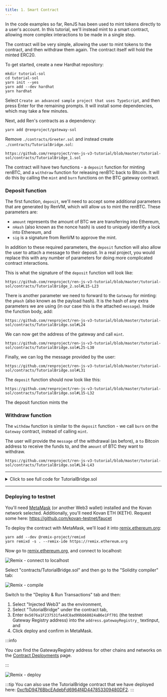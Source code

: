 ```yaml
---
title: 1. Smart Contract
---
```



<DocTag type={DocType.Tutorial} />

In the code examples so far, RenJS has been used to mint tokens directly to a user's account. In this tutorial, we'll instead mint to a smart contract, allowing more complex interactions to be made in a single step.

The contract will be very simple, allowing the user to mint tokens to the contract, and then withdraw them again. The contract itself will hold the minted ERC20.

To get started, create a new Hardhat repository:

```shell
mkdir tutorial-sol
cd tutorial-sol
yarn init --yes
yarn add --dev hardhat
yarn hardhat
```

Select `Create an advanced sample project that uses TypeScript`, and then press Enter for the remaining prompts. It will install some dependencies, which may take a few minutes.

Next, add Ren's contracts as a dependency:

```shell
yarn add @renproject/gateway-sol
```

Remove `./contracts/Greeter.sol` and instead create `./contracts/TutorialBridge.sol`:

```sol reference title="contracts/TutorialBridge.sol"
https://github.com/renproject/ren-js-v3-tutorial/blob/master/tutorial-sol/contracts/TutorialBridge_1.sol
```

The contract will have two functions - a `deposit` function for minting renBTC, and a `withdraw` function for releasing renBTC back to Bitcoin. It will do this by calling the `mint` and `burn` functions on the BTC gateway contract.

### Deposit function

The first function, `deposit`, we'll need to accept some additional parameters that are generated by RenVM, which will allow us to mint the renBTC. These parameters are:

-   `amount` represents the amount of BTC we are transferring into Ethereum,
-   `nHash` (also known as the nonce hash) is used to uniquely identify a lock into Ethereum, and
-   `sig` is a signature from RenVM to approve the mint.

In addition to these required parameters, the `deposit` function will also allow the user to attach a message to their deposit. In a real project, you would replace this with any number of parameters for doing more complicated contract interactions.

This is what the signature of the `deposit` function will look like:

```sol title="" reference
https://github.com/renproject/ren-js-v3-tutorial/blob/master/tutorial-sol/contracts/TutorialBridge_2.sol#L15-L23
```

There is another parameter we need to forward to the `Gateway` for minting: the `pHash` (also known as the payload hash). It is the hash of any extra parameters we are using (in our case this is the attached `message`). Inside the function body, add:

```solidity title="" reference
https://github.com/renproject/ren-js-v3-tutorial/blob/master/tutorial-sol/contracts/TutorialBridge.sol#L24
```

We can now get the address of the gateway and call `mint`.

```solidity title="" reference
https://github.com/renproject/ren-js-v3-tutorial/blob/master/tutorial-sol/contracts/TutorialBridge.sol#L25-L30
```

Finally, we can log the message provided by the user:

```solidity title="" reference
https://github.com/renproject/ren-js-v3-tutorial/blob/master/tutorial-sol/contracts/TutorialBridge.sol#L31
```

The `deposit` function should now look like this:

```solidity title="" reference
https://github.com/renproject/ren-js-v3-tutorial/blob/master/tutorial-sol/contracts/TutorialBridge.sol#L15-L32
```

The deposit function mints the

### Withdraw function

The `withdaw` function is similar to the `deposit` function - we call `burn` on the `Gateway` contract, instead of calling `mint`.

The user will provide the `message` of the withdrawal (as before), a `to` Bitcoin address to receive the funds to, and the `amount` of BTC they want to withdraw.

```solidity title="" reference
https://github.com/renproject/ren-js-v3-tutorial/blob/master/tutorial-sol/contracts/TutorialBridge.sol#L34-L43
```

---

<details><summary>Click to see full code for TutorialBridge.sol</summary>

```solidity reference link title="TutorialBridge.sol"
https://github.com/renproject/ren-js-v3-tutorial/blob/master/tutorial-sol/contracts/TutorialBridge.sol
```

</details>

---

### Deploying to testnet

You'll need [MetaMask](https://metamask.io) (or another Web3 wallet) installed and the Kovan network selected. Additionally, you'll need Kovan ETH (KETH). Request some here: https://github.com/kovan-testnet/faucet

To deploy the contract with MetaMask, we'll load it into [remix.ethereum.org](https://remix.ethereum.org):

```shell
yarn add --dev @remix-project/remixd
yarn remixd -s . --remix-ide https://remix.ethereum.org
```

Now go to [remix.ethereum.org](https://remix.ethereum.org), and connect to localhost:

![Remix - connect to localhost](/img/remix-0.png)

Select "contracts/TutorialBridge.sol" and then go to the "Solidity compiler" tab:

![Remix - compile](/img/remix-1.png)

Switch to the "Deploy & Run Transactions" tab and then:

1. Select "Injected Web3" as the environment,
2. Select "TutorialBridge" under the contract tab,
3. Enter `0x5076a1F237531fa4dC8ad99bb68024aB6e1Ff701` (the testnet Gateway Registry address) into the `address.gatewayRegistry_` textinput, and
4. Click deploy and confirm in MetaMask.

:::info

You can find the GatewayRegistry address for other chains and networks on the [Contract Deployments](/ren-client-docs/contracts/deployments) page.

:::

![Remix - deploy](/img/remix-2.png)

:::tip
You can also use the TutorialBridge contract that we have deployed here: [0xcfbD9476BbcEAdebFd6964f4D447853309480DF2](https://kovan.etherscan.io/address/0xcfbD9476BbcEAdebFd6964f4D447853309480DF2).
:::
